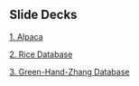 ## Slide Decks 

[1. Alpaca](01-alpaca.html)

[2. Rice Database](02-rice-database.html)

[3. Green-Hand-Zhang Database](03-ghz-database.html)

